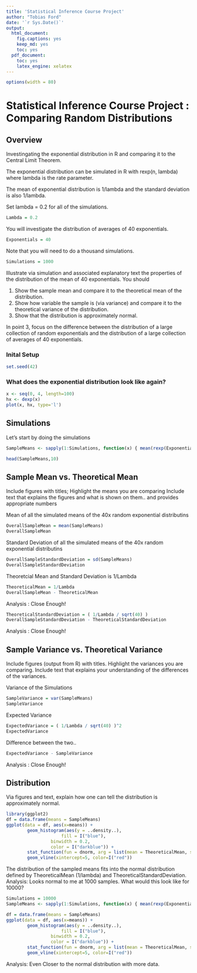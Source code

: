 ```yaml
---
title: 'Statistical Inference Course Project'
author: "Tobias Ford"
date: '`r Sys.Date()`'
output:
  html_document:
    fig.captions: yes
    keep_md: yes
    toc: yes
  pdf_document:
    toc: yes
    latex_engine: xelatex
---
```


```r
options(width = 80)
```

# Statistical Inference Course Project : Comparing Random Distributions

## Overview

Investingating the exponential distribution in R and comparing it to the Central Limit Theorem.

The exponential distribution can be simulated in R with rexp(n, lambda) where lambda is the rate parameter. 

The mean of exponential distribution is 1/lambda and the standard deviation is also 1/lambda. 

Set lambda = 0.2 for all of the simulations. 


```r
Lambda = 0.2
```

You will investigate the distribution of averages of 40 exponentials. 

```r
Exponentials = 40
```

Note that you will need to do a thousand simulations.

```r
Simulations = 1000
```

Illustrate via simulation and associated explanatory text the properties of the distribution of the mean of 40 exponentials. You should

1. Show the sample mean and compare it to the theoretical mean of the distribution.
2. Show how variable the sample is (via variance) and compare it to the theoretical variance of the distribution.
3. Show that the distribution is approximately normal.

In point 3, focus on the difference between the distribution of a large collection of random exponentials and the distribution of a large collection of averages of 40 exponentials.

### Inital Setup
```r
set.seed(42)
```

### What does the exponential distribution look like again?

```r
x <- seq(0, 4, length=100)
hx <- dexp(x)
plot(x, hx, type='l')
```

## Simulations

Let's start by doing the simulations

```r
SampleMeans <- sapply(1:Simulations, function(x) { mean(rexp(Exponentials, Lambda)) } )

head(SampleMeans,10)
```

## Sample Mean vs. Theoretical Mean 

Include figures with titles; Highlight the means you are comparing
Include text that explains the figures and what is shown on them.. and provides appropriate numbers

Mean of all the simulated means of the 40x random exponential distributins 

```r
OverallSampleMean = mean(SampleMeans)
OverallSampleMean
```

Standard Deviation of all the simulated means of the 40x random exponential distributins 
```r
OverallSampleStandardDeviation = sd(SampleMeans)
OverallSampleStandardDeviation
```

Theoretcial Mean and Standard Deviation is 1/Lambda

```r
TheoreticalMean = 1/Lambda 
OverallSampleMean - TheoreticalMean
```
Analysis : Close Enough!

```r
TheoreticalStandardDeviation = ( 1/Lambda / sqrt(40) )
OverallSampleStandardDeviation - TheoreticalStandardDeviation
```
Analysis : Close Enough!


## Sample Variance vs. Theoretical Variance

 Include figures (output from R) with titles. Highlight the variances you are comparing. Include text that explains your understanding of the differences of the variances.

Variance of the Simulations

```r
SampleVariance = var(SampleMeans)
SampleVariance
```

Expected Variance 
```r
ExpectedVariance = ( 1/Lambda / sqrt(40) )^2
ExpectedVariance
```

Difference between the two..
```r
ExpectedVariance - SampleVariance
```
Analysis : Close Enough!

## Distribution
Via figures and text, explain how one can tell the distribution is approximately normal.

```r
library(ggplot2)
df = data.frame(means = SampleMeans)
ggplot(data = df, aes(x=means)) + 
	    geom_histogram(aes(y = ..density..), 
	    			 fill = I("blue"), 
				 binwidth = 0.2, 
				 color = I("darkblue")) + 
	    stat_function(fun = dnorm, arg = list(mean = TheoreticalMean, sd = TheoreticalStandardDeviation))+
	    geom_vline(xintercept=5, color=I("red"))
```

The distribution of the sampled means fits into the normal distribution defined by TheoreticalMean (1/lambda) and TheoreticalStandardDeviation.
Analysis: Looks normal to me at 1000 samples. What would this look like for 10000?

```r
Simulations = 10000
SampleMeans <- sapply(1:Simulations, function(x) { mean(rexp(Exponentials, Lambda)) } )

df = data.frame(means = SampleMeans)
ggplot(data = df, aes(x=means)) + 
	    geom_histogram(aes(y = ..density..), 
	    			 fill = I("blue"), 
				 binwidth = 0.2, 
				 color = I("darkblue")) + 
	    stat_function(fun = dnorm, arg = list(mean = TheoreticalMean, sd = TheoreticalStandardDeviation))+
	    geom_vline(xintercept=5, color=I("red"))
```
Analysis: Even Closer to the normal distribution with more data.